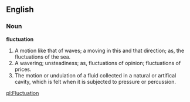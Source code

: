 ==English==

===Noun===

'''fluctuation'''

#A motion like that of waves; a moving in this and that direction; as, the fluctuations of the sea.
#A wavering; unsteadiness; as, fluctuations of opinion; fluctuations of prices.
#The motion or undulation of a fluid collected in a natural or artifical cavity, which is felt when it is subjected to pressure or percussion.

[[pl:Fluctuation]]